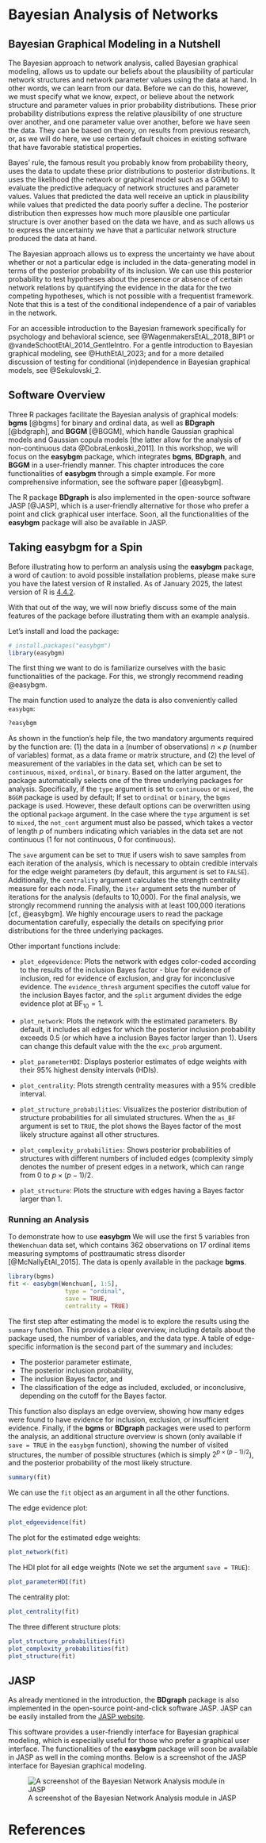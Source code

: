 # Bayesian Analysis of Networks 

## Bayesian Graphical Modeling in a Nutshell

The Bayesian approach to network analysis, called Bayesian graphical modeling, allows us to update our beliefs about the plausibility of particular network structures and network parameter values using the data at hand. In other words, we can learn from our data. Before we can do this, however, we must specify what we know, expect, or believe about the network structure and parameter values in prior probability distributions. These prior probability distributions express the relative plausibility of one structure over another, and one parameter value over another, before we have seen the data. They can be based on theory, on results from previous research, or, as we will do here, we use certain default choices in existing software that have favorable statistical properties. 

Bayes' rule, the famous result you probably know from probability theory, uses the data to update these prior distributions to posterior distributions. It uses the likelihood (the network or graphical model such as a GGM) to evaluate the predictive adequacy of network structures and parameter values. Values that predicted the data well receive an uptick in plausibility while values that predicted the data poorly suffer a decline. The posterior distribution then expresses how much more plausible one particular structure is over another based on the data we have, and as such allows us to express the uncertainty we have that a particular network structure produced the data at hand. 

The Bayesian approach allows us to express the uncertainty we have about whether or not a particular edge is included in the data-generating model in terms of the posterior probability of its inclusion.  We can use this posterior probability to test hypotheses about the presence *or* absence of certain network relations by quantifying the evidence in the data for the two competing hypotheses, which is not possible with a frequentist framework. Note that this is a test of the conditional independence of a pair of variables in the network.

For an accessible introduction to the Bayesian framework specifically for psychology and behavioral science, see @WagenmakersEtAL_2018_BIP1 or @vandeSchootEtAl_2014_GentleIntro. For a gentle introduction to Bayesian graphical modeling, see @HuthEtAl_2023; and for a more detailed discussion of testing for conditional (in)dependence in Bayesian graphical models, see @Sekulovski_2.

## Software Overview

Three R packages facilitate the Bayesian analysis of graphical models: **bgms** [@bgms] for binary and ordinal data, as well as **BDgraph** [@bdgraph], and **BGGM** [@BGGM],  which handle Gaussian graphical models and Gaussian copula models [the latter allow for the analysis of non-continuous data @DobraLenkoski_2011]. In this workshop, we will focus on the **easybgm** package, which integrates **bgms**, **BDgraph**, and **BGGM** in a user-friendly manner. This chapter introduces the core functionalities of **easybgm** through a simple example. For more comprehensive information, see the software paper [@easybgm].

The R package **BDgraph** is also implemented in the open-source software JASP [@JASP], which is a user-friendly alternative for those who prefer a point and click graphical user interface. Soon, all the functionalities of the **easybgm** package will also be available in JASP. 

## Taking easybgm for a Spin 

Before illustrating how to perform an analysis using the **easybgm** package, a word of caution: to avoid possible installation problems, please make sure you have the latest version of R installed. As of January 2025, the latest version of R is [4.4.2](https://cran.rstudio.com/).

With that out of the way, we will now briefly discuss some of the main features of the package before illustrating them with an example analysis.

Let's install and load the package:
```r
# install.packages("easybgm")
library(easybgm)
```

The first thing we want to do is familiarize ourselves with the basic functionalities of the package. For this, we strongly recommend reading @easybgm.

The main function used to analyze the data is also conveniently called `easybgm`:
```r
?easybgm
```

As shown in the function's help file, the two mandatory arguments required by the function are: (1) the data in a (number of observations) $n \times p$ (number of variables) format, as a data frame or matrix structure, and (2) the level of measurement of the variables in the data set, which can be set to `continuous`, `mixed`, `ordinal`, or `binary`. Based on the latter argument, the package automatically selects one of the three underlying packages for analysis. Specifically, if the `type` argument is set to `continuous` or `mixed`, the `BGGM` package is used by default; If set to `ordinal` or `binary`, the `bgms` package is used. However, these default options can be overwritten using the optional `package` argument. In the case where the `type` argument is set to `mixed`, the `not_cont` argument must also be passed, which takes a vector of length $p$ of numbers indicating which variables in the data set are not continuous (1 for not continuous, 0 for continuous). 

The `save` argument can be set to `TRUE` if users wish to save samples from each iteration of the analysis, which is necessary to obtain credible intervals for the edge weight parameters (by default, this argument is set to `FALSE`). Additionally, the `centrality` argument calculates the strength centrality measure for each node. Finally, the `iter` argument sets the number of iterations for the analysis (defaults to 10,000). For the final analysis, we strongly recommend running the analysis with at least 100,000 iterations [cf., @easybgm]. We highly encourage users to read the package documentation carefully, especially the details on specifying prior distributions for the three underlying packages.

Other important functions include:

- `plot_edgeevidence`: Plots the network with edges color-coded according to the results of the inclusion Bayes factor - blue for evidence of inclusion, red for evidence of exclusion, and gray for inconclusive evidence. The `evidence_thresh` argument specifies the cutoff value for the inclusion Bayes factor, and the `split` argument divides the edge evidence plot at $\text{BF}_{10} = 1$.

- `plot_network`: Plots the network with the estimated parameters. By default, it includes all edges for which the posterior inclusion probability exceeds 0.5 (or which have a inclusion Bayes factor larger than 1). Users can change this default value with the  the `exc_prob` argument. 

- `plot_parameterHDI`: Displays posterior estimates of edge weights with their 95% highest density intervals (HDIs).

- `plot_centrality`: Plots strength centrality measures with a 95% credible interval.

- `plot_structure_probabilities`: Visualizes the posterior distribution of structure probabilities for all simulated structures. When the `as_BF` argument is set to `TRUE`, the plot shows the Bayes factor of the most likely structure against all other structures.

- `plot_complexity_probabilities`: Shows posterior probabilities of structures with different numbers of included edges (complexity simply denotes the number of present edges in a network, which can range from 0 to $p\times(p-1)/2$.

- `plot_structure`: Plots the structure with edges having a Bayes factor larger than 1.

### Running an Analysis

To demonstrate how to use **easybgm** We will use the first 5 variables fron the`Wenchuan` data set, which contains 362 observations on 17 ordinal items measuring symptoms of posttraumatic stress disorder [@McNallyEtAl_2015]. The data is openly available in the package **bgms**. 
```r
library(bgms)
fit <- easybgm(Wenchuan[, 1:5], 
                type = "ordinal", 
                save = TRUE, 
                centrality = TRUE)
```

The first step after estimating the model is to explore the results using the `summary` function. This provides a clear overview, including details about the package used, the number of variables, and the data type. A table of edge-specific information is the second part of the summary and includes:

- The posterior parameter estimate,
- The posterior inclusion probability,
- The inclusion Bayes factor, and
- The classification of the edge as included, excluded, or inconclusive, depending on the cutoff for the Bayes factor.

This function also displays an edge overview, showing how many edges were found to have evidence for inclusion, exclusion, or insufficient evidence. Finally, if the **bgms** or **BDgraph** packages were used to perform the analysis, an additional structure overview is shown (only available if `save = TRUE` in the `easybgm` function), showing the number of  visited structures, the number of possible structures (which is simply $2^{p\times(p-1)/2}$), and the posterior probability of the most likely structure.
```r
summary(fit)
```

We can use the `fit` object as an argument in all the other functions.

The edge evidence plot:
```r
plot_edgeevidence(fit)
```

The plot for the estimated edge weights:
```r
plot_network(fit)
```

The HDI plot for all edge weights (Note we set the argument `save = TRUE`):
```r
plot_parameterHDI(fit)
```


The centrality plot:
```r
plot_centrality(fit)
```

The three different structure plots:
```r
plot_structure_probabilities(fit)
plot_complexity_probabilities(fit)
plot_structure(fit)
```

## JASP 

As already mentioned in the introduction, the **BDgraph** package is also implemented in the open-source point-and-click software JASP. JASP can be easily installed from the [JASP website](https://jasp-stats.org/).

This software provides a user-friendly interface for Bayesian graphical modeling, which is especially useful for those who prefer a graphical user interface. The functionalities of the **easybgm** package will soon be available in JASP as well in the coming months. Below is a screenshot of the JASP interface for Bayesian graphical modeling.


![A screenshot of the Bayesian Network Analysis module in JASP](JASP.png)

# References 





